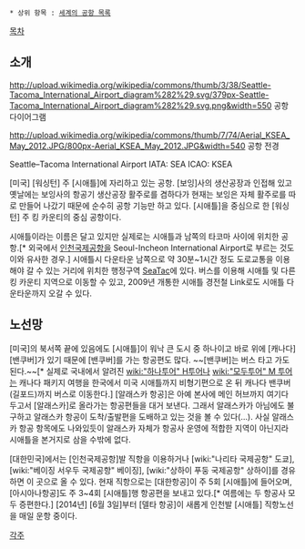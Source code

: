  * 상위 항목 : [[세계의 공항 목록]]

[[목차]]
== 소개 ==
http://upload.wikimedia.org/wikipedia/commons/thumb/3/38/Seattle-Tacoma_International_Airport_diagram%282%29.svg/379px-Seattle-Tacoma_International_Airport_diagram%282%29.svg.png&width=550
공항 다이어그램

http://upload.wikimedia.org/wikipedia/commons/thumb/7/74/Aerial_KSEA_May_2012.JPG/800px-Aerial_KSEA_May_2012.JPG&width=540
공항 전경

Seattle–Tacoma International Airport
IATA: SEA 
ICAO: KSEA 

[미국] [워싱턴] 주 [시애틀]에 자리하고 있는 공항. [보잉]사의 생산공장과 인접해 있고 옛날에는 보잉사의 항공기 생산공장 활주로를 겸하다가 현재는 보잉은 자체 활주로를 따로 만들어 나갔기 때문에 순수히 공항 기능만 하고 있다. [시애틀]을 중심으로 한 [워싱턴] 주 킹 카운티의 중심 공항이다.

시애틀이라는 이름은 달고 있지만 실제로는 시애틀과 남쪽의 타코마 사이에 위치한 공항.[* 외국에서 [[인천국제공항]]을 Seoul-Incheon International Airport로 부르는 것도 이와 유사한 경우.] 시애틀시 다운타운 남쪽으로 약 30분~1시간 정도 도로교통을 이용해야 갈 수 있는 거리에 위치한 행정구역 [https://en.wikipedia.org/wiki/SeaTac,_Washington SeaTac]에 있다. 버스를 이용해 시애틀 및 다른 킹 카운티 지역으로 이동할 수 있고, 2009년 개통한 시애틀 경전철 Link로도 시애틀 다운타운까지 오갈 수 있다.

== 노선망 ==
[미국]의 북서쪽 끝에 있음에도 [시애틀]이 워낙 큰 도시 중 하나이고 바로 위에 [캐나다] [밴쿠버]가 있기 때문에 [밴쿠버]를 가는 항공편도 많다. ~~[밴쿠버]는 버스 타고 가도 된다.~~[* 실제로 국내에서 알려진 [[wiki:"하나투어" H투어]]나 [[wiki:"모두투어" M 투어]]는 캐나다 패키지 여행을 한국에서 미국 시애틀까지 비형기편으로 온 뒤 캐나다 밴쿠버(길포드)까지 버스로 이동한다.]   [알래스카 항공]은 아예 본사에 메인 허브까지 여기다 두고서 [알래스카]로 올라가는 항공편들을 대거 보낸다. 그래서 알래스카가 아님에도 불구하고 알래스카 항공이 도착/출발편을 도배하고 있는 것을 볼 수 있다(...). 사실 알래스카 항공 항목에도 나와있듯이 알래스카 자체가 항공사 운영에 적합한 지역이 아닌지라 시애틀을 본거지로 삼을 수밖에 없다.

[대한민국]에서는 [인천국제공항]발 직항을 이용하거나 [wiki:"나리타 국제공항" 도쿄], [wiki:"베이징 서우두 국제공항" 베이징], [wiki:"상하이 푸둥 국제공항" 상하이]를 경유하면 이 곳으로 올 수 있다. 현재 직항으로는 [대한항공]이 주 5회 [시애틀]에 들어오며, [아시아나항공]도 주 3~4회 [시애틀]행 항공편을 보내고 있다.[* 여름에는 두 항공사 모두 증편한다.] [2014년] [6월 3일]부터 [델타 항공]이 새롭게 인천발 [시애틀] 직항노선을 매일 운항 중이다.

[[각주]]
